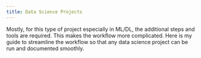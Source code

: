 ```yaml
---
title: Data Science Projects
---
```


Mostly, for this type of project especially in ML/DL, the additional steps and tools are required. This makes the workflow more complicated. Here is my guide to streamline the workflow so that any data science project can be run and documented smoothly.
